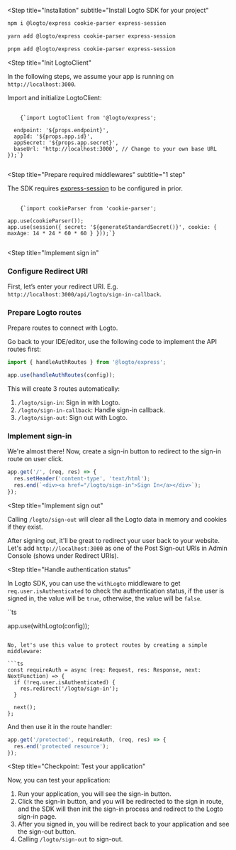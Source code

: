 
<Steps>

<Step
  title="Installation"
  subtitle="Install Logto SDK for your project"
>

<Tabs>
<TabItem value="npm" label="npm">

```bash
npm i @logto/express cookie-parser express-session
```

</TabItem>
<TabItem value="yarn" label="Yarn">

```bash
yarn add @logto/express cookie-parser express-session
```

</TabItem>
<TabItem value="pnpm" label="pnpm">

```bash
pnpm add @logto/express cookie-parser express-session
```

</TabItem>
</Tabs>
</Step>

<Step
  title="Init LogtoClient"
>

<InlineNotification>
  In the following steps, we assume your app is running on <code>http://localhost:3000</code>.
</InlineNotification>

Import and initialize LogtoClient:

<pre>
  <code className="language-ts">
    {`import LogtoClient from '@logto/express';

  endpoint: '${props.endpoint}',
  appId: '${props.app.id}',
  appSecret: '${props.app.secret}',
  baseUrl: 'http://localhost:3000', // Change to your own base URL
});`}
  </code>
</pre>

</Step>

<Step
  title="Prepare required middlewares"
  subtitle="1 step"
>

The SDK requires [express-session](https://www.npmjs.com/package/express-session) to be configured in prior.

<pre>
  <code className="language-ts">
    {`import cookieParser from 'cookie-parser';

app.use(cookieParser());
app.use(session({ secret: '${generateStandardSecret()}', cookie: { maxAge: 14 * 24 * 60 * 60 } }));`}
  </code>
</pre>

</Step>

<Step
  title="Implement sign in"
>

### Configure Redirect URI

First, let’s enter your redirect URI. E.g. `http://localhost:3000/api/logto/sign-in-callback`.

<UriInputField name="redirectUris" />

### Prepare Logto routes

Prepare routes to connect with Logto.

Go back to your IDE/editor, use the following code to implement the API routes first:

```ts
import { handleAuthRoutes } from '@logto/express';

app.use(handleAuthRoutes(config));
```

This will create 3 routes automatically:

1. `/logto/sign-in`: Sign in with Logto.
2. `/logto/sign-in-callback`: Handle sign-in callback.
3. `/logto/sign-out`: Sign out with Logto.

### Implement sign-in

We're almost there! Now, create a sign-in button to redirect to the sign-in route on user click.

```ts
app.get('/', (req, res) => {
  res.setHeader('content-type', 'text/html');
  res.end(`<div><a href="/logto/sign-in">Sign In</a></div>`);
});
```

</Step>

<Step
  title="Implement sign out"
>

Calling `/logto/sign-out` will clear all the Logto data in memory and cookies if they exist.

After signing out, it'll be great to redirect your user back to your website. Let's add `http://localhost:3000` as one of the Post Sign-out URIs in Admin Console (shows under Redirect URIs).

</Step>

<Step
  title="Handle authentication status"
>

In Logto SDK, you can use the `withLogto` middleware to get `req.user.isAuthenticated` to check the authentication status, if the user is signed in, the value will be `true`, otherwise, the value will be `false`.

``ts

app.use(withLogto(config));
```

No, let's use this value to protect routes by creating a simple middleware:

```ts
const requireAuth = async (req: Request, res: Response, next: NextFunction) => {
  if (!req.user.isAuthenticated) {
    res.redirect('/logto/sign-in');
  }

  next();
};
```

And then use it in the route handler:

```ts
app.get('/protected', requireAuth, (req, res) => {
  res.end('protected resource');
});
```
</Step>

<Step
  title="Checkpoint: Test your application"
>

Now, you can test your application:

1. Run your application, you will see the sign-in button.
2. Click the sign-in button, and you will be redirected to the sign in route, and the SDK will then init the sign-in process and redirect to the Logto sign-in page.
3. After you signed in, you will be redirect back to your application and see the sign-out button.
4. Calling `/logto/sign-out` to sign-out.

</Step>

</Steps>
